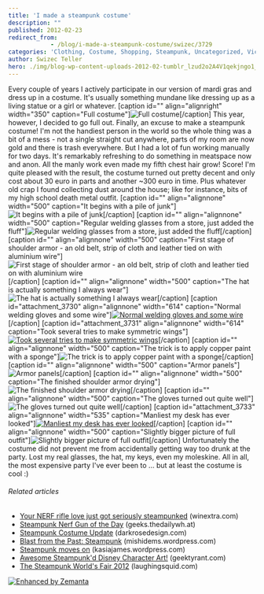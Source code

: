 ```yaml
---
title: 'I made a steampunk costume'
description: ""
published: 2012-02-23
redirect_from: 
            - /blog/i-made-a-steampunk-costume/swizec/3729
categories: 'Clothing, Costume, Shopping, Steampunk, Uncategorized, Victorian era'
author: Swizec Teller
hero: ./img/blog-wp-content-uploads-2012-02-tumblr_lzud2o2A4V1qekjngo1_5003.jpg
---
```

Every couple of years I actively participate in our version of mardi gras and dress up in a costume. It's usually something mundane like dressing up as a living statue or a girl or whatever. \[caption id="" align="alignright" width="350" caption="Full costume"]![Full costume](./img/blog-wp-content-uploads-2012-02-tumblr_lzud2o2A4V1qekjngo1_5003.jpg "Full costume")\[/caption] This year, however, I decided to go full out. Finally, an excuse to make a steampunk costume! I'm not the handiest person in the world so the whole thing was a bit of a mess - not a single straight cut anywhere, parts of my room are now gold and there is trash everywhere. But I had a lot of fun working manually for two days. It's remarkably refreshing to do something in meatspace now and anon. All the manly work even made my fifth chest hair grow! Score! I'm quite pleased with the result, the costume turned out pretty decent and only cost about 30 euro in parts and another ~300 euro in time. Plus whatever old crap I found collecting dust around the house; like for instance, bits of my high school death metal outfit. \[caption id="" align="alignnone" width="500" caption="It begins with a pile of junk"]![It begins with a pile of junk](./img/blog-wp-content-uploads-2012-02-tumblr_lzpj40CCuq1qekjngo1_5005.jpg "It begins with a pile of junk")\[/caption] \[caption id="" align="alignnone" width="500" caption="Regular welding glasses from a store, just added the fluff"]![Regular welding glasses from a store, just added the fluff](./img/blog-wp-content-uploads-2012-02-tumblr_lzpnlcFYDv1qekjngo1_5004.jpg "Regular welding glasses from a store, just added the fluff")\[/caption] \[caption id="" align="alignnone" width="500" caption="First stage of shoulder armor - an old belt, strip of cloth and leather tied on with aluminium wire"]![First stage of shoulder armor - an old belt, strip of cloth and leather tied on with aluminium wire](./img/blog-wp-content-uploads-2012-02-tumblr_lzpv4nKIQy1qekjngo1_5004.jpg "First stage of shoulder armor - an old belt, strip of cloth and leather tied on with aluminium wire")\[/caption] \[caption id="" align="alignnone" width="500" caption="The hat is actually something I always wear"]![The hat is actually something I always wear](./img/blog-wp-content-uploads-2012-02-tumblr_lzqox0thrJ1qekjngo1_5004.jpg "The hat is actually something I always wear")\[/caption] \[caption id="attachment_3730" align="alignnone" width="614" caption="Normal welding gloves and some wire"][![Normal welding gloves and some wire](./img/blog-wp-content-uploads-2012-02-photo1-1024x764.jpg "Normal welding gloves and some wire")](http://swizec.com/blog/wp-content/uploads/2012/02/photo1.jpg)\[/caption] \[caption id="attachment_3731" align="alignnone" width="614" caption="Took several tries to make symmetric wings"][![Took several tries to make symmetric wings](./img/blog-wp-content-uploads-2012-02-photo-13-1024x764.jpg "Took several tries to make symmetric wings")](http://swizec.com/blog/wp-content/uploads/2012/02/photo-13.jpg)\[/caption] \[caption id="" align="alignnone" width="500" caption="The trick is to apply copper paint with a sponge"]![The trick is to apply copper paint with a sponge](./img/blog-wp-content-uploads-2012-02-tumblr_lzqwrcTn2l1qekjngo1_5004.jpg "The trick is to apply copper paint with a sponge")\[/caption] \[caption id="" align="alignnone" width="500" caption="Armor panels"]![Armor panels](./img/blog-wp-content-uploads-2012-02-tumblr_lzr07u1kEI1qekjngo1_5004.jpg "Armor panels")\[/caption] \[caption id="" align="alignnone" width="500" caption="The finished shoulder armor drying"]![The finished shoulder armor drying ](./img/blog-wp-content-uploads-2012-02-tumblr_lzr4m789651qekjngo1_5004.jpg "The finished shoulder armor drying ")\[/caption] \[caption id="" align="alignnone" width="500" caption="The gloves turned out quite well"]![The gloves turned out quite well](./img/blog-wp-content-uploads-2012-02-tumblr_lzr80yr3Lq1qekjngo1_5004.jpg "The gloves turned out quite well")\[/caption] \[caption id="attachment_3733" align="alignnone" width="535" caption="Manliest my desk has ever looked"][![Manliest my desk has ever looked](./img/blog-wp-content-uploads-2012-02-photo-22-764x1024.jpg "Manliest my desk has ever looked")](http://swizec.com/blog/wp-content/uploads/2012/02/photo-22.jpg)\[/caption] \[caption id="" align="alignnone" width="500" caption="Slightly bigger picture of full outfit"]![Slightly bigger picture of full outfit](./img/blog-wp-content-uploads-2012-02-tumblr_lzud2o2A4V1qekjngo1_5003.jpg "Slightly bigger picture of full outfit")\[/caption] Unfortunately the costume did not prevent me from accidentally getting way too drunk at the party. Lost my real glasses, the hat, my keys, even my moleskine. All in all, the most expensive party I've ever been to ... but at least the costume is cool :)

###### Related articles

- [Your NERF rifle love just got seriously steampunked](http://www.winextra.com/2012/02/your-nerf-rifle-love-just-got-seriously-steampunked/) (winextra.com)
- [Steampunk Nerf Gun of the Day](http://geeks.thedailywh.at/2012/02/22/steampunk-nerf-gun-of-the-day/) (geeks.thedailywh.at)
- [Steampunk Costume Update](http://darkrosedesign.com/2012/02/15/steampunk-costume-update/) (darkrosedesign.com)
- [Blast from the Past: Steampunk](http://mishidems.wordpress.com/2012/02/21/blast-from-the-past-steampunk/) (mishidems.wordpress.com)
- [Steampunk moves on](http://kasiajames.wordpress.com/2012/01/25/steampunk-moves-on/) (kasiajames.wordpress.com)
- [Awesome Steampunk'd Disney Character Art!](http://geektyrant.com/news/2011/12/19/awesome-steampunkd-disney-character-art.html) (geektyrant.com)
- [The Steampunk World's Fair 2012](http://laughingsquid.com/the-steampunk-worlds-fair-2012/) (laughingsquid.com)

[![Enhanced by Zemanta](http://img.zemanta.com/zemified_e.png?x-id=16f65399-a0a0-445f-a88d-a612c62a3c13)](http://www.zemanta.com/ "Enhanced by Zemanta")